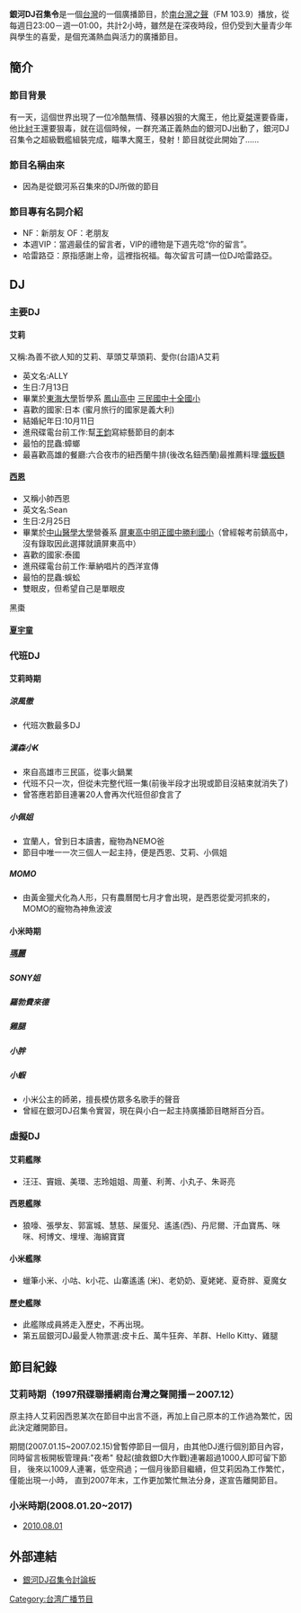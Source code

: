 {{電視節目信息框
| 名稱       = 銀河DJ召集令
| 原名       = 
| 類型       = 廣播節目
| 主持       = 
| 製作人     = 
| 監製       = [[南台灣之聲|南台灣之聲]]
| 製作公司   = 
| 國家       = {{ROC-TW}}
| 語言       = [[國語|國語]]
| 字幕       = 
| 標語       = 
| 每集長     = 120分鐘（含[[廣告|廣告]]）
| 圖像制式   = 
| 電視台     = [[南台灣之聲|南台灣之聲]]（FM 103.9）
| 播出國家   = {{TWN}}
| 開始       = 
| 結束       = 
播出時間：每週日23:00－週一01:00
| 官方網站   = 
}}

'''銀河DJ召集令'''是一個[[台灣|台灣]]的一個廣播節目，於[[南台灣之聲|南台灣之聲]]（FM 103.9）播放，從每週日23:00－週一01:00，共計2小時，雖然是在深夜時段，但仍受到大量青少年與學生的喜愛，是個充滿熱血與活力的廣播節目。

== 簡介 ==
=== 節目背景 ===
有一天，這個世界出現了一位冷酷無情、殘暴凶狠的大魔王，他比夏[[桀|桀]]還要昏庸，他比[[紂|紂]]王還要狠毒，就在這個時候，一群充滿正義熱血的銀河DJ出動了，銀河DJ召集令之超級戰艦組裝完成，瞄準大魔王，發射！節目就從此開始了......

=== 節目名稱由來 ===
* 因為是從銀河系召集來的DJ所做的節目

=== 節目專有名詞介紹 ===
* NF：新朋友 OF：老朋友
* 本週VIP：當週最佳的留言者，VIP的禮物是下週先唸“你的留言”。
* 哈雷路亞：原指感謝上帝，這裡指祝福。每次留言可請一位DJ哈雷路亞。

== DJ ==
===主要DJ===
====艾莉====
又稱:為善不欲人知的艾莉、草頭艾草頭莉、愛你(台語)A艾莉
*英文名:ALLY
*生日:7月13日
*畢業於[[東海大學_(台灣)|東海大學]]哲學系 [[國立鳳山高級中學|鳳山高中]] [[三民國中|三民國中]][[十全國小|十全國小]]
*喜歡的國家:日本 (蜜月旅行的國家是義大利)
*結婚紀年日:10月11日
*進飛碟電台前工作:幫[[王鈞|王鈞]]寫綜藝節目的劇本
*最怕的昆蟲:蟑螂
*最喜歡高雄的餐廳:六合夜市的紐西蘭牛排(後改名鈕西蘭)最推薦料理:[[鐵板麵|鐵板麵]]

====[[西恩|西恩]]====
*又稱小帥西恩
*英文名:Sean
*生日:2月25日
*畢業於[[中山醫學大學|中山醫學大學]]營養系 [[屏東高中|屏東高中]][[明正國中|明正國中]][[勝利國小|勝利國小]]（曾經報考前鎮高中，沒有錄取因此選擇就讀屏東高中）
*喜歡的國家:泰國
*進飛碟電台前工作:華納唱片的西洋宣傳
*最怕的昆蟲:蜈蚣
*雙眼皮，但希望自己是單眼皮
黑棗

====[[夏宇童|夏宇童]]====
===代班DJ===
====艾莉時期====
=====涼風徹=====
*代班次數最多DJ

=====漢森小K=====
*來自高雄市三民區，從事火鍋業
*代班不只一次，但從未完整代班一集(前後半段才出現或節目沒結束就消失了)
*曾答應若節目連署20人會再次代班但卻食言了
=====小佩姐=====
*宜蘭人，曾到日本讀書，寵物為NEMO爸
*節目中唯一一次三個人一起主持，便是西恩、艾莉、小佩姐

=====MOMO=====
*由黃金獵犬化為人形，只有農曆閏七月才會出現，是西恩從愛河抓來的，MOMO的寵物為神魚波波
====小米時期====
=====[[青春點點點|瑪麗]]=====
=====SONY姐=====
=====羅勃費來德=====
=====雞腿=====
=====小胖=====
=====小蝦=====
*小米公主的師弟，擅長模仿眾多名歌手的聲音
*曾經在銀河DJ召集令實習，現在與小白一起主持廣播節目瞎掰百分百。

===虛擬DJ===
====艾莉艦隊====
*汪汪、竇娥、美環、志玲姐姐、周董、利菁、小丸子、朱哥亮

====西恩艦隊====
*狼嚎、張學友、郭富城、慧慈、屎蛋兒、遙遙(西)、丹尼爾、汗血寶馬、咪咪、柯博文、埋埋、海綿寶寶 
====小米艦隊====
*蠟筆小米、小咕、k小花、山寨遙遙 (米)、老奶奶、夏姥姥、夏奇胖、夏魔女

====歷史艦隊====
*此艦隊成員將走入歷史，不再出現。
* 第五屆銀河DJ最愛人物票選:皮卡丘、萬牛狂奔、羊群、Hello Kitty、雞腿

== 節目紀錄 ==
===艾莉時期（1997飛碟聯播網南台灣之聲開播－2007.12）===

原主持人艾莉因西恩某次在節目中出言不遜，再加上自己原本的工作過為繁忙，因此決定離開節目。

期間(2007.01.15~2007.02.15)曾暫停節目一個月，由其他DJ進行個別節目內容，
同時留言板開板管理員:"夜希" 發起(搶救銀D大作戰)連署超過1000人即可留下節目，
後來以1009人連署，低空飛過；一個月後節目繼續，但艾莉因為工作繁忙，僅能出現一小時，
直到2007年末，工作更加繁忙無法分身，遂宣告離開節目。

===小米時期(2008.01.20~2017)===

*[http://www.wretch.cc/blog/MilkyWayDJ/22713544 2010.08.01]

== 外部連結 ==
*[http://www.uforadio.com.tw/modules/newbb/viewforum.php?forum=61 銀河DJ召集令討論板]{{zh-tw}}
[[Category:台湾广播节目|Category:台湾广播节目]]